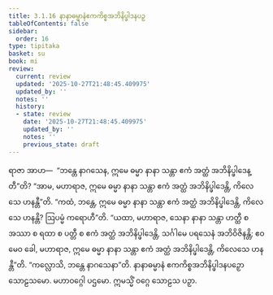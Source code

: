 ```yaml
---
title: 3.1.16 နာနာဓမ္မာနံဧကကိစ္စအဘိနိပ္ဖါဒနပဉှ
tableOfContents: false
sidebar:
  order: 16
type: tipitaka
basket: su
book: mi
review:
  current: review
  updated: '2025-10-27T21:48:45.409975'
  updated_by: ''
  notes: ''
  history:
  - state: review
    date: '2025-10-27T21:48:45.409975'
    updated_by: ''
    notes: ''
    previous_state: draft
---
```



<ReviewStatus review={frontmatter.review} showDetails={true} />

<HypothesisAnnotation frontmatter={frontmatter} />

<DynamicBreadcrumb />

<Division number="39" book="mi" e="ch" v="28">

<Paragraph number="172" book="mi">
ရာဇာ အာဟ—  “ဘန္တေ နာဂသေန, ဣမေ ဓမ္မာ နာနာ သန္တာ ဧကံ အတ္ထံ အဘိနိပ္ဖါဒေန္တီ”တိ? “အာမ, မဟာရာဇ, ဣမေ ဓမ္မာ နာနာ သန္တာ ဧကံ အတ္ထံ အဘိနိပ္ဖါဒေန္တိ, ကိလေသေ ဟနန္တီ”တိ.
</Paragraph>

<Paragraph number="173" book="mi">
“ကထံ, ဘန္တေ, ဣမေ ဓမ္မာ နာနာ သန္တာ ဧကံ အတ္ထံ အဘိနိပ္ဖါဒေန္တိ, ကိလေသေ ဟနန္တိ? ဩပမ္မံ ကရောဟီ”တိ. “ယထာ, မဟာရာဇ, သေနာ နာနာ သန္တာ ဟတ္ထီ စ အဿာ စ ရထာ စ ပတ္တီ စ ဧကံ အတ္ထံ အဘိနိပ္ဖါဒေန္တိ, သင်္ဂါမေ ပရသေနံ အဘိဝိဇိနန္တိ; ဧဝမေဝ ခေါ, မဟာရာဇ, ဣမေ ဓမ္မာ နာနာ သန္တာ ဧကံ အတ္ထံ အဘိနိပ္ဖါဒေန္တိ, ကိလေသေ ဟနန္တီ”တိ.
</Paragraph>

<Paragraph number="174" book="mi">
“ကလ္လောသိ, ဘန္တေ နာဂသေနာ”တိ.

</Paragraph>
</Division>

<Paragraph number="175" type="center" book="mi">
နာနာဓမ္မာနံ ဧကကိစ္စအဘိနိပ္ဖါဒနပဉှော သောဠသမော.



</Paragraph>

<Paragraph number="176" type="center" book="mi">
မဟာဝဂ္ဂေါ ပဌမော.



</Paragraph>

<Paragraph number="177" type="center" book="mi">
ဣမသ္မိံ ဝဂ္ဂေ သောဠသ ပဉှာ.
</Paragraph>
